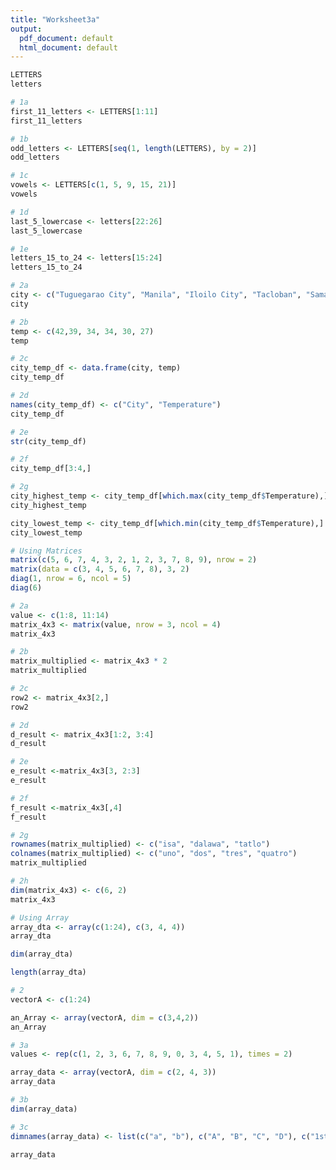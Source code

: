 ```yaml
---
title: "Worksheet3a"
output:
  pdf_document: default
  html_document: default
---
```


```r
LETTERS
letters

# 1a
first_11_letters <- LETTERS[1:11]
first_11_letters

# 1b
odd_letters <- LETTERS[seq(1, length(LETTERS), by = 2)]
odd_letters

# 1c
vowels <- LETTERS[c(1, 5, 9, 15, 21)]
vowels

# 1d
last_5_lowercase <- letters[22:26]
last_5_lowercase

# 1e
letters_15_to_24 <- letters[15:24]
letters_15_to_24

# 2a
city <- c("Tuguegarao City", "Manila", "Iloilo City", "Tacloban", "Samal Island", "Davao City")
city

# 2b
temp <- c(42,39, 34, 34, 30, 27)
temp

# 2c
city_temp_df <- data.frame(city, temp)
city_temp_df

# 2d
names(city_temp_df) <- c("City", "Temperature")
city_temp_df

# 2e
str(city_temp_df)

# 2f
city_temp_df[3:4,]

# 2g
city_highest_temp <- city_temp_df[which.max(city_temp_df$Temperature),]
city_highest_temp

city_lowest_temp <- city_temp_df[which.min(city_temp_df$Temperature),]
city_lowest_temp
```


```r

# Using Matrices
matrix(c(5, 6, 7, 4, 3, 2, 1, 2, 3, 7, 8, 9), nrow = 2)
matrix(data = c(3, 4, 5, 6, 7, 8), 3, 2)
diag(1, nrow = 6, ncol = 5)
diag(6)

# 2a
value <- c(1:8, 11:14)
matrix_4x3 <- matrix(value, nrow = 3, ncol = 4)
matrix_4x3

# 2b
matrix_multiplied <- matrix_4x3 * 2
matrix_multiplied

# 2c
row2 <- matrix_4x3[2,]
row2

# 2d
d_result <- matrix_4x3[1:2, 3:4]
d_result

# 2e
e_result <-matrix_4x3[3, 2:3]
e_result

# 2f
f_result <-matrix_4x3[,4]
f_result

# 2g
rownames(matrix_multiplied) <- c("isa", "dalawa", "tatlo")
colnames(matrix_multiplied) <- c("uno", "dos", "tres", "quatro")
matrix_multiplied

# 2h
dim(matrix_4x3) <- c(6, 2)
matrix_4x3
```

```r
# Using Array
array_dta <- array(c(1:24), c(3, 4, 4))
array_dta

dim(array_dta)

length(array_dta)

# 2
vectorA <- c(1:24)

an_Array <- array(vectorA, dim = c(3,4,2))
an_Array

# 3a
values <- rep(c(1, 2, 3, 6, 7, 8, 9, 0, 3, 4, 5, 1), times = 2)

array_data <- array(vectorA, dim = c(2, 4, 3))
array_data

# 3b
dim(array_data)

# 3c 
dimnames(array_data) <- list(c("a", "b"), c("A", "B", "C", "D"), c("1st-Dimemsional Array", "2nd-Dimensional Array",  "3rd-Dimensional Array"))

array_data

```

